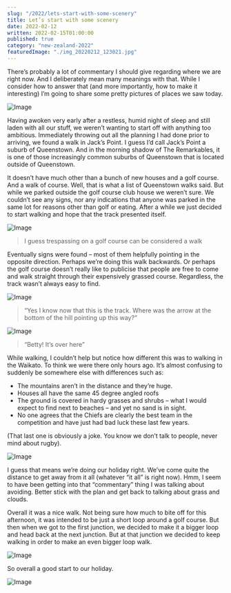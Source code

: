 ```yaml
---
slug: "/2022/lets-start-with-some-scenery"
title: Let’s start with some scenery
date: 2022-02-12
written: 2022-02-15T01:00:00
published: true
category: "new-zealand-2022"
featuredImage: "./img_20220212_123021.jpg"
---
```


There’s probably a lot of commentary I should give regarding where we are right now. And I deliberately mean many meanings with that. While I consider how to answer that (and more importantly, how to make it interesting) I’m going to share some pretty pictures of places we saw today.

![Image](img_20220212_121623.jpg)

Having awoken very early after a restless, humid night of sleep and still laden with all our stuff, we weren’t wanting to start off with anything too ambitious. Immediately throwing out all the planning I had done prior to arriving, we found a walk in Jack’s Point. I guess I’d call Jack’s Point a suburb of Queenstown. And in the morning shadow of The Remarkables, it is one of those increasingly common suburbs of Queenstown that is located outside of Queenstown.

It doesn’t have much other than a bunch of new houses and a golf course. And a walk of course. Well, that is what a list of Queenstown walks said. But while we parked outside the golf course club house we weren’t sure. We couldn’t see any signs, nor any indications that anyone was parked in the same lot for reasons other than golf or eating. After a while we just decided to start walking and hope that the track presented itself.

![Image](img_20220212_121604-1.jpg)

> I guess trespassing on a golf course can be considered a walk

Eventually signs were found – most of them helpfully pointing in the opposite direction. Perhaps we’re doing this walk backwards. Or perhaps the golf course doesn’t really like to publicise that people are free to come and walk straight through their expensively grassed course. Regardless, the track wasn’t always easy to find.

![Image](img_20220212_123021.jpg)

> “Yes I know now that this is the track. Where was the arrow at the bottom of the hill pointing up this way?”

![Image](img_20220212_122317.jpg)

> “Betty! It’s over here”

While walking, I couldn’t help but notice how different this was to walking in the Waikato. To think we were there only hours ago. It’s almost confusing to suddenly be somewhere else with differences such as:

* The mountains aren’t in the distance and they’re huge.
* Houses all have the same 45 degree angled roofs
* The ground is covered in hardy grasses and shrubs – what I would expect to find next to beaches – and yet no sand is in sight.
* No one agrees that the Chiefs are clearly the best team in the competition and have just had bad luck these last few years.

(That last one is obviously a joke. You know we don’t talk to people, never mind about rugby).

![Image](img_20220212_124254.jpg)

I guess that means we’re doing our holiday right. We’ve come quite the distance to get away from it all (whatever “it all” is right now). Hmm, I seem to have been getting into that “commentary” thing I was talking about avoiding. Better stick with the plan and get back to talking about grass and clouds.

Overall it was a nice walk. Not being sure how much to bite off for this afternoon, it was intended to be just a short loop around a golf course. But then when we got to the first junction, we decided to make it a bigger loop and head back at the next junction. But at that junction we decided to keep walking in order to make an even bigger loop walk.

![Image](img_20220212_122635.jpg)

So overall a good start to our holiday.

![Image](img_20220212_124351.jpg)